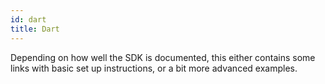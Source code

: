```yaml
---
id: dart
title: Dart
---
```


Depending on how well the SDK is documented, this either contains some links with basic set up instructions,
or a bit more advanced examples.
